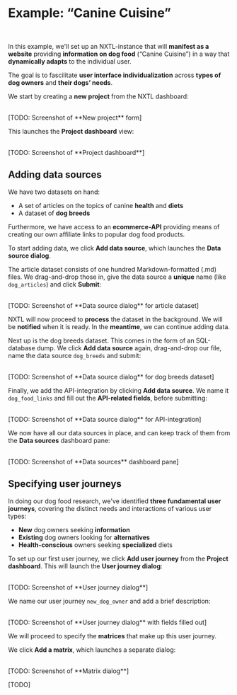 
# Example: “Canine Cuisine”

<br />

In this example, we'll set up an NXTL-instance that will **manifest as a website** providing **information on dog food** (“Canine Cuisine”) in a way that **dynamically adapts** to the individual user.

The goal is to fascilitate **user interface individualization** across **types of dog owners** and **their dogs’ needs**.

We start by creating a **new project** from the NXTL dashboard:

<br />
<div className="img">[TODO: Screenshot of **New project** form]</div>

This launches the **Project dashboard** view:

<br />
<div className="img">[TODO: Screenshot of **Project dashboard**]</div>

## Adding data sources

We have two datasets on hand:

- A set of articles on the topics of canine **health** and **diets**
- A dataset of **dog breeds**

Furthermore, we have access to an **ecommerce-API** providing means of creating our own affiliate links to popular dog food products.

To start adding data, we click **Add data source**, which launches the **Data source dialog**.

The article dataset consists of one hundred Markdown-formatted (.md) files. We drag-and-drop those in, give the data source a **unique** name (like `dog_articles`) and click **Submit**:

<br />
<div className="img">
  [TODO: Screenshot of **Data source dialog** for article dataset]
</div>

NXTL will now proceed to **process** the dataset in the background. We will be **notified** when it is ready. In the **meantime**, we can continue adding data.

Next up is the dog breeds dataset. This comes in the form of an SQL-database dump. We click **Add data source** again, drag-and-drop our file, name the data source `dog_breeds` and submit:

<br />
<div className="img">
  [TODO: Screenshot of **Data source dialog** for dog breeds dataset]
</div>

Finally, we add the API-integration by clicking **Add data source**. We name it `dog_food_links` and fill out the **API-related fields**, before submitting:

<br />
<div className="img">
  [TODO: Screenshot of **Data source dialog** for API-integration]
</div>

We now have all our data sources in place, and can keep track of them from the **Data sources** dashboard pane:

<br />
<div className="img">[TODO: Screenshot of **Data sources** dashboard pane]</div>

## Specifying user journeys

In doing our dog food research, we've identified **three fundamental user journeys**, covering the distinct needs and interactions of various user types:

- **New** dog owners seeking **information**
- **Existing** dog owners looking for **alternatives**
- **Health-conscious** owners seeking **specialized** diets

To set up our first user journey, we click **Add user journey** from the **Project dashboard**. This will launch the **User journey dialog**:

<br />
<div className="img">[TODO: Screenshot of **User journey dialog**]</div>

We name our user journey `new_dog_owner` and add a brief description:

<br />
<div className="img">
  [TODO: Screenshot of **User journey dialog** with fields filled out]
</div>

We will proceed to specify the **matrices** that make up this user journey.

We click **Add a matrix**, which launches a separate dialog:

<br />
<div className="img">[TODO: Screenshot of **Matrix dialog**]</div>

[TODO]
